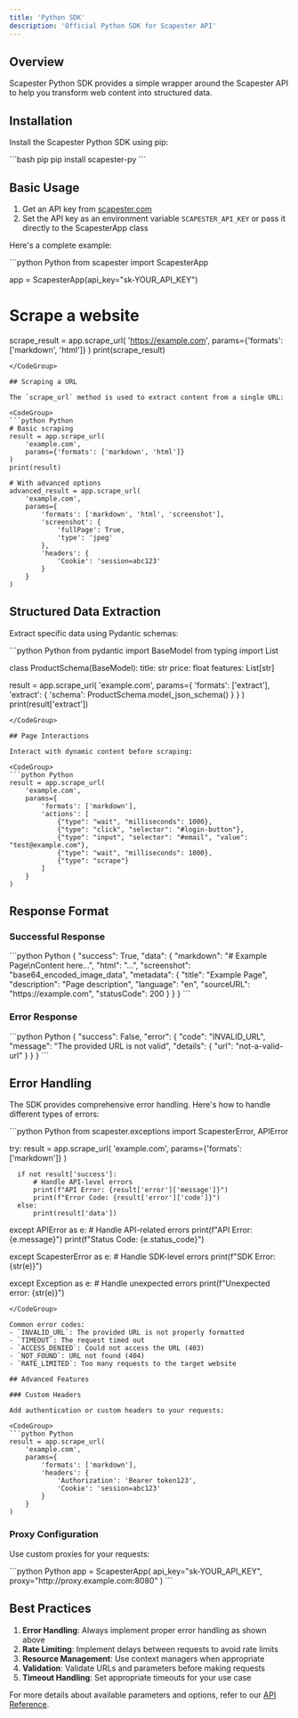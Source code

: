 ```yaml
---
title: 'Python SDK'
description: 'Official Python SDK for Scapester API'
---
```


## Overview

Scapester Python SDK provides a simple wrapper around the Scapester API to help you transform web content into structured data.

## Installation

Install the Scapester Python SDK using pip:

<CodeGroup>
  ```bash pip
  pip install scapester-py
  ```
</CodeGroup>

## Basic Usage

1. Get an API key from [scapester.com](https://scapester.com)
2. Set the API key as an environment variable `SCAPESTER_API_KEY` or pass it directly to the ScapesterApp class

Here's a complete example:

<CodeGroup>
  ```python Python
  from scapester import ScapesterApp

  app = ScapesterApp(api_key="sk-YOUR_API_KEY")

  # Scrape a website
  scrape_result = app.scrape_url(
      'https://example.com',
      params={'formats': ['markdown', 'html']}
  )
  print(scrape_result)
  ```
</CodeGroup>

## Scraping a URL

The `scrape_url` method is used to extract content from a single URL:

<CodeGroup>
  ```python Python
  # Basic scraping
  result = app.scrape_url(
      'example.com',
      params={'formats': ['markdown', 'html']}
  )
  print(result)

  # With advanced options
  advanced_result = app.scrape_url(
      'example.com',
      params={
          'formats': ['markdown', 'html', 'screenshot'],
          'screenshot': {
              'fullPage': True,
              'type': 'jpeg'
          },
          'headers': {
              'Cookie': 'session=abc123'
          }
      }
  )
  ```
</CodeGroup>

## Structured Data Extraction

Extract specific data using Pydantic schemas:

<CodeGroup>
  ```python Python
  from pydantic import BaseModel
  from typing import List

  class ProductSchema(BaseModel):
      title: str
      price: float
      features: List[str]

  result = app.scrape_url(
      'example.com',
      params={
          'formats': ['extract'],
          'extract': {
              'schema': ProductSchema.model_json_schema()
          }
      }
  )
  print(result['extract'])
  ```
</CodeGroup>

## Page Interactions

Interact with dynamic content before scraping:

<CodeGroup>
  ```python Python
  result = app.scrape_url(
      'example.com',
      params={
          'formats': ['markdown'],
          'actions': [
              {"type": "wait", "milliseconds": 1000},
              {"type": "click", "selector": "#login-button"},
              {"type": "input", "selector": "#email", "value": "test@example.com"},
              {"type": "wait", "milliseconds": 1000},
              {"type": "scrape"}
          ]
      }
  )
  ```
</CodeGroup>

## Response Format

### Successful Response

<CodeGroup>
  ```python Python
  {
      "success": True,
      "data": {
          "markdown": "# Example Page\nContent here...",
          "html": "<!DOCTYPE html><html>...</html>",
          "screenshot": "base64_encoded_image_data",
          "metadata": {
              "title": "Example Page",
              "description": "Page description",
              "language": "en",
              "sourceURL": "https://example.com",
              "statusCode": 200
          }
      }
  }
  ```
</CodeGroup>

### Error Response

<CodeGroup>
  ```python Python
  {
      "success": False,
      "error": {
          "code": "INVALID_URL",
          "message": "The provided URL is not valid",
          "details": {
              "url": "not-a-valid-url"
          }
      }
  }
  ```
</CodeGroup>

## Error Handling

The SDK provides comprehensive error handling. Here's how to handle different types of errors:

<CodeGroup>
  ```python Python
  from scapester.exceptions import ScapesterError, APIError

  try:
      result = app.scrape_url(
          'example.com',
          params={'formats': ['markdown']}
      )
      
      if not result['success']:
          # Handle API-level errors
          print(f"API Error: {result['error']['message']}")
          print(f"Error Code: {result['error']['code']}")
      else:
          print(result['data'])
          
  except APIError as e:
      # Handle API-related errors
      print(f"API Error: {e.message}")
      print(f"Status Code: {e.status_code}")
      
  except ScapesterError as e:
      # Handle SDK-level errors
      print(f"SDK Error: {str(e)}")
      
  except Exception as e:
      # Handle unexpected errors
      print(f"Unexpected error: {str(e)}")
  ```
</CodeGroup>

Common error codes:
- `INVALID_URL`: The provided URL is not properly formatted
- `TIMEOUT`: The request timed out
- `ACCESS_DENIED`: Could not access the URL (403)
- `NOT_FOUND`: URL not found (404)
- `RATE_LIMITED`: Too many requests to the target website

## Advanced Features

### Custom Headers

Add authentication or custom headers to your requests:

<CodeGroup>
  ```python Python
  result = app.scrape_url(
      'example.com',
      params={
          'formats': ['markdown'],
          'headers': {
              'Authorization': 'Bearer token123',
              'Cookie': 'session=abc123'
          }
      }
  )
  ```
</CodeGroup>

### Proxy Configuration

Use custom proxies for your requests:

<CodeGroup>
  ```python Python
  app = ScapesterApp(
      api_key="sk-YOUR_API_KEY",
      proxy="http://proxy.example.com:8080"
  )
  ```
</CodeGroup>

## Best Practices

1. **Error Handling**: Always implement proper error handling as shown above
2. **Rate Limiting**: Implement delays between requests to avoid rate limits
3. **Resource Management**: Use context managers when appropriate
4. **Validation**: Validate URLs and parameters before making requests
5. **Timeout Handling**: Set appropriate timeouts for your use case

For more details about available parameters and options, refer to our [API Reference](/api-reference).

